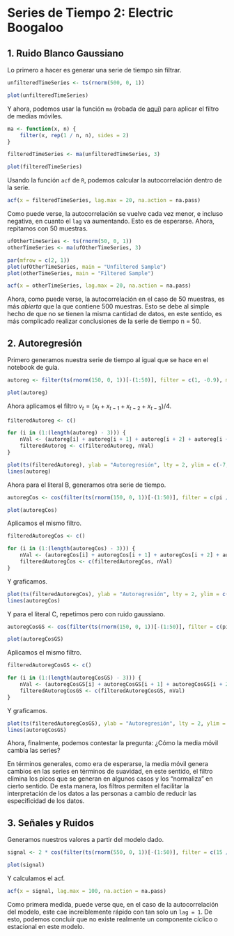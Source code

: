 # Series de Tiempo 2: Electric Boogaloo

## 1. Ruido Blanco Gaussiano

Lo primero a hacer es generar una serie de tiempo sin filtrar.

```r
unfilteredTimeSeries <- ts(rnorm(500, 0, 1))
```
```r
plot(unfilteredTimeSeries)
```

Y ahora, podemos usar la función `ma` (robada de [aquí](https://stackoverflow.com/questions/743812/calculating-moving-average)) para aplicar el filtro de medias móviles.

```r
ma <- function(x, n) {
    filter(x, rep(1 / n, n), sides = 2)
}

filteredTimeSeries <- ma(unfilteredTimeSeries, 3)
```
```r
plot(filteredTimeSeries)
```

Usando la función `acf` de `R`, podemos calcular la autocorrelación dentro de la serie.

```r
acf(x = filteredTimeSeries, lag.max = 20, na.action = na.pass)
```

Como puede verse, la autocorrelación se vuelve cada vez menor, e incluso negativa, en cuanto el `lag` va aumentando. Esto es de esperarse. Ahora, repitamos con 50 muestras.

```r
ufOtherTimeSeries <- ts(rnorm(50, 0, 1))
otherTimeSeries <- ma(ufOtherTimeSeries, 3)
```

```r
par(mfrow = c(2, 1))
plot(ufOtherTimeSeries, main = "Unfiltered Sample")
plot(otherTimeSeries, main = "Filtered Sample")
```

```r
acf(x = otherTimeSeries, lag.max = 20, na.action = na.pass)
```

Ahora, como puede verse, la autocorrelación en el caso de 50 muestras, es más _abierta_ que la que contiene 500 muestras. Esto se debe al simple hecho de que no se tienen la misma cantidad de datos, en este sentido, es más complicado realizar conclusiones de la serie de tiempo n = 50.

## 2. Autoregresión

Primero generamos nuestra serie de tiempo al igual que se hace en el notebook de guía.

```r
autoreg <- filter(ts(rnorm(150, 0, 1))[-(1:50)], filter = c(1, -0.9), method = "recursive")
```

```r
plot(autoreg)
```

Ahora aplicamos el filtro $v_t = (x_t + x_{t-1} + x_{t-2} + x_{t-3}) / 4$.

```r
filteredAutoreg <- c()

for (i in (1:(length(autoreg) - 3))) {
    nVal <- (autoreg[i] + autoreg[i + 1] + autoreg[i + 2] + autoreg[i + 3]) / 4
    filteredAutoreg <- c(filteredAutoreg, nVal)
}
```

```r
plot(ts(filteredAutoreg), ylab = "Autoregresión", lty = 2, ylim = c(-7, 7))
lines(autoreg)
```

Ahora para el literal B, generamos otra serie de tiempo.

```r
autoregCos <- cos(filter(ts(rnorm(150, 0, 1))[-(1:50)], filter = c(pi / 2), method = "recursive"))
```
```r
plot(autoregCos)
```

Aplicamos el mismo filtro.

```r
filteredAutoregCos <- c()

for (i in (1:(length(autoregCos) - 3))) {
    nVal <- (autoregCos[i] + autoregCos[i + 1] + autoregCos[i + 2] + autoregCos[i + 3]) / 4
    filteredAutoregCos <- c(filteredAutoregCos, nVal)
}
```

Y graficamos.

```r
plot(ts(filteredAutoregCos), ylab = "Autoregresión", lty = 2, ylim = c(-1, 1))
lines(autoregCos)
```

Y para el literal C, repetimos pero con ruido gaussiano.

```r
autoregCosGS <- cos(filter(ts(rnorm(150, 0, 1))[-(1:50)], filter = c(pi / 2), method = "recursive")) + ts(rnorm(100, 0, 1))
```
```r
plot(autoregCosGS)
```

Aplicamos el mismo filtro.

```r
filteredAutoregCosGS <- c()

for (i in (1:(length(autoregCosGS) - 3))) {
    nVal <- (autoregCosGS[i] + autoregCosGS[i + 1] + autoregCosGS[i + 2] + autoregCosGS[i + 3]) / 4
    filteredAutoregCosGS <- c(filteredAutoregCosGS, nVal)
}
```

Y graficamos.

```r
plot(ts(filteredAutoregCosGS), ylab = "Autoregresión", lty = 2, ylim = c(-3, 3))
lines(autoregCosGS)
```

Ahora, finalmente, podemos contestar la pregunta: ¿Cómo la media móvil cambia las series?

En términos generales, como era de esperarse, la media móvil genera cambios en las series en términos de suavidad, en este sentido, el filtro elimina los picos que se generan en algunos casos y los "normaliza" en cierto sentido. De esta manera, los filtros permiten el facilitar la interpretación de los datos a las personas a cambio de reducir las especificidad de los datos. 

## 3. Señales y Ruidos

Generamos nuestros valores a partir del modelo dado.

```r

signal <- 2 * cos(filter(ts(rnorm(550, 0, 1))[-(1:50)], filter = c(15 / 50, 2 * pi / 50), method = "recursive")) + ts(rnorm(500, 0, 1))
```

```r
plot(signal)
```

Y calculamos el acf.

```r
acf(x = signal, lag.max = 100, na.action = na.pass)
```

Como primera medida, puede verse que, en el caso de la autocorrelación del modelo, este cae increíblemente rápido con tan solo un `lag = 1`. De esto, podemos concluir que no existe realmente un componente cíclico o estacional en este modelo.